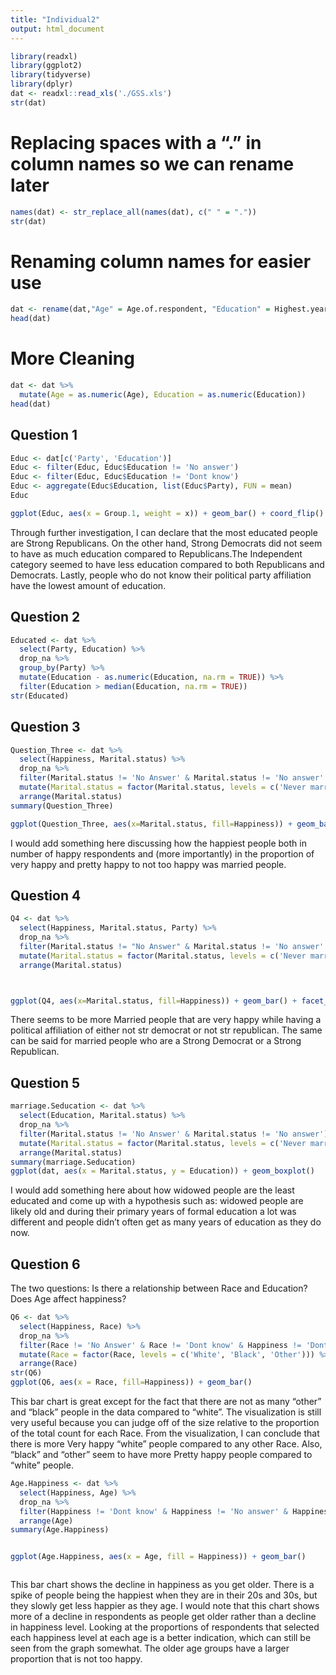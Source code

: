```yaml
---
title: "Individual2"
output: html_document
---
```


```r
library(readxl)
library(ggplot2)
library(tidyverse)
library(dplyr)
dat <- readxl::read_xls('./GSS.xls')
str(dat)
```



# Replacing spaces with a "." in column names so we can rename later
```r
names(dat) <- str_replace_all(names(dat), c(" " = "."))
str(dat)
```



# Renaming column names for easier use 
```r
dat <- rename(dat,"Age" = Age.of.respondent, "Education" = Highest.year.of.school.completed, "Sex" = Respondents.sex, "Race" = Race.of.respondent, "Party" = Political.party.affiliation, "Happiness" = General.happiness)
head(dat)
```

# More Cleaning
```r
dat <- dat %>%
  mutate(Age = as.numeric(Age), Education = as.numeric(Education))
head(dat)
```

## Question 1
```r
Educ <- dat[c('Party', 'Education')]
Educ <- filter(Educ, Educ$Education != 'No answer')
Educ <- filter(Educ, Educ$Education != 'Dont know')
Educ <- aggregate(Educ$Education, list(Educ$Party), FUN = mean)
Educ
```
```r
ggplot(Educ, aes(x = Group.1, weight = x)) + geom_bar() + coord_flip()
```

Through further investigation, I can declare that the most educated people are Strong Republicans. On the other hand, Strong Democrats did not seem to have as much education compared to Republicans.The Independent category seemed to have less education compared to both Republicans and Democrats. Lastly, people who do not know their political party affiliation have the lowest amount of education.

## Question 2
```r
Educated <- dat %>%
  select(Party, Education) %>%
  drop_na %>%
  group_by(Party) %>%
  mutate(Education - as.numeric(Education, na.rm = TRUE)) %>%
  filter(Education > median(Education, na.rm = TRUE))
str(Educated)
```


## Question 3
```r
Question_Three <- dat %>%
  select(Happiness, Marital.status) %>%
  drop_na %>%
  filter(Marital.status != 'No Answer' & Marital.status != 'No answer' & Happiness != 'Dont know' & Happiness != 'No answer' & Happiness != 'Not applicable') %>%
  mutate(Marital.status = factor(Marital.status, levels = c('Never married', 'Divorced', 'Seperated', 'Widowed', 'Married'))) %>%
  arrange(Marital.status)
summary(Question_Three)

ggplot(Question_Three, aes(x=Marital.status, fill=Happiness)) + geom_bar()


```


I would add something here discussing how the happiest people both in number of happy respondents and (more importantly) in the proportion of very happy and pretty happy to not too happy was married people.

## Question 4
```r
Q4 <- dat %>%
  select(Happiness, Marital.status, Party) %>%
  drop_na %>%
  filter(Marital.status != "No Answer" & Marital.status != 'No answer' &  Happiness != 'Dont know' & Happiness != 'No answer' & Happiness != 'Not applicable') %>%
  mutate(Marital.status = factor(Marital.status, levels = c('Never married', 'Divorced', 'Seperated', 'Widowed', 'Married'))) %>%
  arrange(Marital.status)



ggplot(Q4, aes(x=Marital.status, fill=Happiness)) + geom_bar() + facet_grid(~Party) + coord_flip()


```
  
There seems to be more Married people that are very happy while having a political affiliation of either not str democrat or not str republican. The same can be said for married people who are a Strong Democrat or a Strong Republican. 






## Question 5
```r
marriage.Seducation <- dat %>%
  select(Education, Marital.status) %>% 
  drop_na %>% 
  filter(Marital.status != 'No Answer' & Marital.status != 'No answer') %>% 
  mutate(Marital.status = factor(Marital.status, levels = c('Never married', 'Divorced', 'Seperated', 'Widowed', 'Married'))) %>% 
  arrange(Marital.status)
summary(marriage.Seducation)
ggplot(dat, aes(x = Marital.status, y = Education)) + geom_boxplot()
```




I would add something here about how widowed people are the least educated and come up with a hypothesis such as: widowed people are likely old and during their primary years of formal education a lot was different and people didn't often get as many years of education as they do now.


## Question 6
The two questions: Is there a relationship between Race and Education? Does Age affect happiness?

```r
Q6 <- dat %>%
  select(Happiness, Race) %>%
  drop_na %>%
  filter(Race != 'No Answer' & Race != 'Dont know' & Happiness != 'Dont know' & Happiness != 'No answer' & Happiness != 'Not applicable') %>%
  mutate(Race = factor(Race, levels = c('White', 'Black', 'Other'))) %>%
  arrange(Race)
str(Q6)
ggplot(Q6, aes(x = Race, fill=Happiness)) + geom_bar()
```






This bar chart is great except for the fact that there are not as many "other" and "black" people in the data compared to "white". The visualization is still very useful because you can judge off of the size relative to the proportion of the total count for each Race. From the visualization, I can conclude that there is more Very happy "white" people compared to any other Race. Also, "black" and "other" seem to have more Pretty happy people compared to "white" people.

```r

Age.Happiness <- dat %>%
  select(Happiness, Age) %>%
  drop_na %>%
  filter(Happiness != 'Dont know' & Happiness != 'No answer' & Happiness != 'Not applicable') %>%
  arrange(Age)
summary(Age.Happiness)


ggplot(Age.Happiness, aes(x = Age, fill = Happiness)) + geom_bar()



```






This bar chart shows the decline in happiness as you get older. There is a spike of people being the happiest when they are in their 20s and 30s, but they slowly get less happier as they age. I would note that this chart shows more of a decline in respondents as people get older rather than a decline in happiness level. Looking at the proportions of respondents that selected each happiness level at each age is a better indication, which can still be seen from the graph somewhat. The older age groups have a larger proportion that is not too happy.





